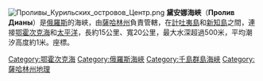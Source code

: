 [[File:Проливы_Курильских_островов_Центр.png|thumb]]
'''黛安娜海峽'''（'''Пролив Дианы'''）是[[俄羅斯|俄羅斯]]的海峽，由[[薩哈林州|薩哈林州]]負責管轄，在[[計吐夷島|計吐夷島]]和[[新知島|新知島]]之間，連接[[鄂霍次克海|鄂霍次克海]]和[[太平洋|太平洋]]，長約15公里、寬20公里，最大水深超過500米，平均潮汐高度約1米。座標{{coord|48|23|37|N|153|33|41|E}}。

{{Russia-geo-stub}}
{{DEFAULTSORT:Дианы}}
[[Category:鄂霍次克海|Category:鄂霍次克海]]
[[Category:俄羅斯海峽|Category:俄羅斯海峽]]
[[Category:千島群島海峽|Category:千島群島海峽]]
[[Category:薩哈林州地理|Category:薩哈林州地理]]